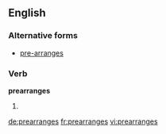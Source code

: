 ==English==
===Alternative forms===
* [[pre-arranges]]

===Verb===
'''prearranges'''

# {{third-person singular of|[[prearrange]]}}

[[de:prearranges]]
[[fr:prearranges]]
[[vi:prearranges]]
